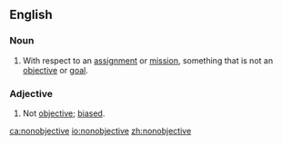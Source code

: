 ==English==
===Noun===
{{en-noun}}
# With respect to an [[assignment]] or [[mission]], something that is not an [[objective]] or [[goal]].

===Adjective===
{{en-adj}}
# Not [[objective]]; [[bias]]ed.

[[ca:nonobjective]]
[[io:nonobjective]]
[[zh:nonobjective]]